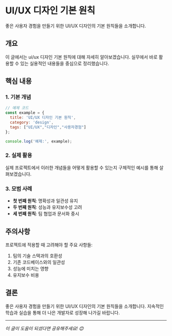# UI/UX 디자인 기본 원칙

좋은 사용자 경험을 만들기 위한 UI/UX 디자인의 기본 원칙들을 소개합니다.

## 개요

이 글에서는 ui/ux 디자인 기본 원칙에 대해 자세히 알아보겠습니다. 실무에서 바로 활용할 수 있는 실용적인 내용들을 중심으로 정리했습니다.

## 핵심 내용

### 1. 기본 개념

```javascript
// 예제 코드
const example = {
  title: 'UI/UX 디자인 기본 원칙',
  category: 'design',
  tags: ["UI/UX","디자인","사용자경험"]
};

console.log('예제:', example);
```

### 2. 실제 활용

실제 프로젝트에서 이러한 개념들을 어떻게 활용할 수 있는지 구체적인 예시를 통해 살펴보겠습니다.

### 3. 모범 사례

- **첫 번째 원칙**: 명확성과 일관성 유지
- **두 번째 원칙**: 성능과 유지보수성 고려
- **세 번째 원칙**: 팀 협업과 문서화 중시

## 주의사항

프로젝트에 적용할 때 고려해야 할 주요 사항들:

1. 팀의 기술 스택과의 호환성
2. 기존 코드베이스와의 일관성
3. 성능에 미치는 영향
4. 유지보수 비용

## 결론

좋은 사용자 경험을 만들기 위한 UI/UX 디자인의 기본 원칙들을 소개합니다. 지속적인 학습과 실습을 통해 더 나은 개발자로 성장해 나가길 바랍니다.

---

*이 글이 도움이 되셨다면 공유해주세요! 😊*
